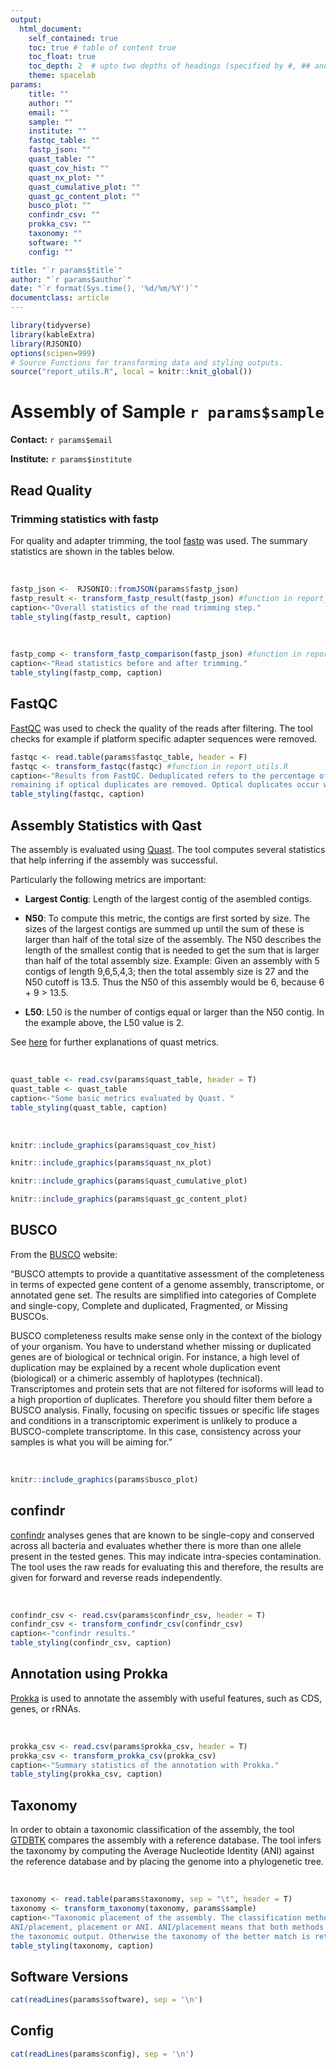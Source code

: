 ```yaml
---
output:
  html_document:
    self_contained: true
    toc: true # table of content true
    toc_float: true
    toc_depth: 2  # upto two depths of headings (specified by #, ## and ###)
    theme: spacelab
params:
    title: ""
    author: ""
    email: ""
    sample: ""
    institute: ""
    fastqc_table: ""
    fastp_json: ""
    quast_table: ""
    quast_cov_hist: ""
    quast_nx_plot: ""
    quast_cumulative_plot: ""
    quast_gc_content_plot: ""
    busco_plot: ""
    confindr_csv: ""
    prokka_csv: ""
    taxonomy: ""
    software: ""
    config: ""

title: "`r params$title`"
author: "`r params$author`"
date: "`r format(Sys.time(), '%d/%m/%Y')`"
documentclass: article
---
```


```r
library(tidyverse)
library(kableExtra)
library(RJSONIO)
options(scipen=999)
# Source Functions for transforming data and styling outputs.
source("report_utils.R", local = knitr::knit_global())
```

\tableofcontents

# Assembly of Sample `r params$sample`

**Contact:** `r params$email`

**Institute:** `r params$institute`

## Read Quality

### Trimming statistics with fastp

For quality and adapter trimming, the tool [fastp](https://github.com/OpenGene/fastp)
was used. The summary statistics are shown in the tables below.

<br>

```r
fastp_json <-  RJSONIO::fromJSON(params$fastp_json)
fastp_result <- transform_fastp_result(fastp_json) #function in report_utils.R
caption<-"Overall statistics of the read trimming step."
table_styling(fastp_result, caption)
```

<br>

```r
fastp_comp <- transform_fastp_comparison(fastp_json) #function in report_utils.R
caption<-"Read statistics before and after trimming."
table_styling(fastp_comp, caption)
```

## FastQC

[FastQC](https://www.bioinformatics.babraham.ac.uk/projects/fastqc/) was used to
check the quality of the reads after filtering. The tool checks for example if
platform specific adapter sequences were removed.

```r
fastqc <- read.table(params$fastqc_table, header = F)
fastqc <- transform_fastqc(fastqc) #function in report_utils.R
caption<-"Results from FastQC. Deduplicated refers to the percentage of reads
remaining if optical duplicates are removed. Optical duplicates occur when the exact same fragment has been sequenced more than once."
table_styling(fastqc, caption)
```

## Assembly Statistics with Qast

The assembly is evaluated using [Quast](http://bioinf.spbau.ru/quast). The tool computes several statistics that help inferring if the assembly was successful.

Particularly the following metrics are important:

* **Largest Contig**: Length of the largest contig of the asembled contigs.

* **N50**: To compute this metric, the contigs are first sorted by size. The sizes of the largest contigs are summed up until the sum of these is larger than half of the total size of the assembly. The N50 describes the length of the smallest contig that
is needed to get the sum that is larger than half of the total assembly size.
Example: Given an assembly with 5 contigs of length 9,6,5,4,3; then the total assembly size is 27 and the N50 cutoff is 13.5. Thus the N50 of this assembly would be 6,
because 6 + 9 > 13.5.

* **L50**: L50 is the number of contigs equal or larger than the N50 contig. In the example above, the L50 value is 2.

See [here](http://quast.sourceforge.net/docs/manual.html) for further
explanations of quast metrics.

<br>

```r
quast_table <- read.csv(params$quast_table, header = T)
quast_table <- quast_table
caption<-"Some basic metrics evaluated by Quast. "
table_styling(quast_table, caption)
```

<br>

```r
knitr::include_graphics(params$quast_cov_hist)

knitr::include_graphics(params$quast_nx_plot)

knitr::include_graphics(params$quast_cumulative_plot)

knitr::include_graphics(params$quast_gc_content_plot)
```

## BUSCO

From the [BUSCO](https://busco.ezlab.org/busco_userguide.html) website:

"BUSCO attempts to provide a quantitative assessment of the completeness in terms of expected gene content of a genome assembly, transcriptome, or annotated gene set. The results are simplified into categories of Complete and single-copy, Complete and duplicated, Fragmented, or Missing BUSCOs.

BUSCO completeness results make sense only in the context of the biology of your organism. You have to understand whether missing or duplicated genes are of biological or technical origin. For instance, a high level of duplication may be explained by a recent whole duplication event (biological) or a chimeric assembly of haplotypes (technical). Transcriptomes and protein sets that are not filtered for isoforms will lead to a high proportion of duplicates. Therefore you should filter them before a BUSCO analysis. Finally, focusing on specific tissues or specific life stages and conditions in a transcriptomic experiment is unlikely to produce a BUSCO-complete transcriptome. In this case, consistency across your samples is what you will be aiming for."

<br>

```r
knitr::include_graphics(params$busco_plot)
```

## confindr

[confindr](https://github.com/OLC-Bioinformatics/ConFindr) analyses genes that are known to be single-copy and conserved across all bacteria and evaluates whether there is more than one allele present in the tested genes. This may indicate intra-species contamination. The tool uses the raw reads for evaluating this and therefore, the results
are given for forward and reverse reads independently.

<br>

```r
confindr_csv <- read.csv(params$confindr_csv, header = T)
confindr_csv <- transform_confindr_csv(confindr_csv)
caption<-"confindr results."
table_styling(confindr_csv, caption)
```

## Annotation using Prokka

[Prokka](https://github.com/tseemann/prokka)  is used to annotate the assembly with
useful features, such as CDS, genes, or rRNAs.

<br>

```r
prokka_csv <- read.csv(params$prokka_csv, header = T)
prokka_csv <- transform_prokka_csv(prokka_csv)
caption<-"Summary statistics of the annotation with Prokka."
table_styling(prokka_csv, caption)
```

## Taxonomy

In order to obtain a taxonomic classification of the assembly, the tool [GTDBTK](https://github.com/Ecogenomics/GTDBTk) compares the assembly with a
reference database. The tool infers the taxonomy by computing the Average Nucleotide
Identity (ANI) against the reference database and by placing the genome into a phylogenetic tree.

<br>

```r
taxonomy <- read.table(params$taxonomy, sep = "\t", header = T)
taxonomy <- transform_taxonomy(taxonomy, params$sample)
caption<-"Taxonomic placement of the assembly. The classification method is either
ANI/placement, placement or ANI. ANI/placement means that both methods agree on
the taxonomic output. Otherwise the taxonomy of the better match is returned."
table_styling(taxonomy, caption)
```

## Software Versions

```r
cat(readLines(params$software), sep = '\n')
```

## Config

```r
cat(readLines(params$config), sep = '\n')
```
